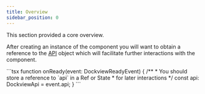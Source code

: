 ```yaml
---
title: Overview
sidebar_position: 0
---
```


This section provided a core overview.


After creating an instance of the component you will want to obtain a reference to the [API](/docs/api/dockview/overview)
object which will facilitate further interactions with the component.

<FrameworkSpecific framework='React'>
```tsx
function onReady(event: DockviewReadyEvent) {
  /**
   * You should store a reference to `api` in a Ref or State
   * for later interactions
   */
  const api: DockviewApi = event.api;
}

<DockviewReact onReady={onReady}/>
```
</FrameworkSpecific>

